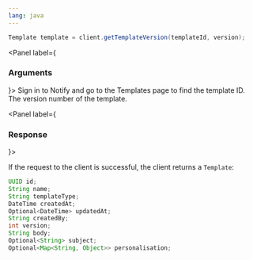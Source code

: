 ```yaml
---
lang: java
---
```


```java
Template template = client.getTemplateVersion(templateId, version);
```

<Panel label={<H3 appearAs={H5}>Arguments</H3>}>
  <Parameters>
    <Parameter required name="templateId" kind="String">
      Sign in to Notify and go to the Templates page to find the template
      ID.
    </Parameter>
    <Parameter required name="version" kind="int">
      The version number of the template.
    </Parameter>
  </Parameters>
</Panel>

<Panel label={<H3 appearAs={H5}>Response</H3>}>

If the request to the client is successful, the client returns a `Template`:

```java
UUID id;
String name;
String templateType;
DateTime createdAt;
Optional<DateTime> updatedAt;
String createdBy;
int version;
String body;
Optional<String> subject;
Optional<Map<String, Object>> personalisation;
```

</Panel>
